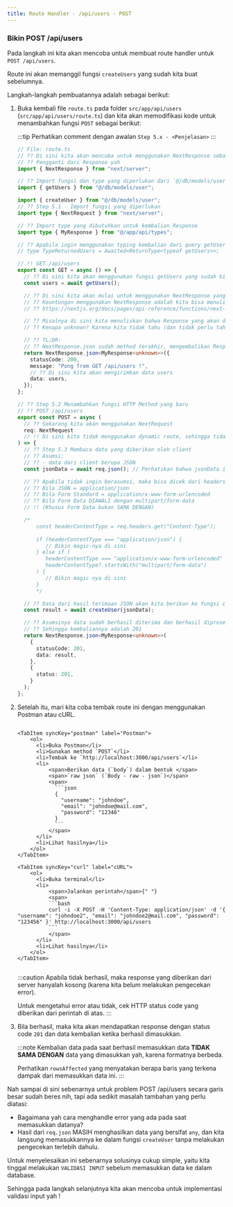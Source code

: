 ```yaml
---
title: Route Handler - /api/users - POST
---
```



### Bikin POST /api/users

Pada langkah ini kita akan mencoba untuk membuat route handler untuk `POST /api/users`.

Route ini akan memanggil fungsi `createUsers` yang sudah kita buat sebelumnya.

Langkah-langkah pembuatannya adalah sebagai berikut:

1.  Buka kembali file `route.ts` pada folder `src/app/api/users` (`src/app/api/users/route.ts`) dan kita akan memodifikasi kode untuk menambahkan fungsi `POST` sebagai berikut:

    :::tip
    Perhatikan comment dengan awalan `Step 5.x - <Penjelasan>`
    :::

    ```ts
    // File: route.ts
    // ?? Di sini kita akan mencoba untuk menggunakan NextResponse sebagai
    // ?? Pengganti dari Response yah
    import { NextResponse } from "next/server";

    // ?? Import fungsi dan type yang diperlukan dari `@/db/models/user.ts`
    import { getUsers } from "@/db/models/user";

    import { createUser } from "@/db/models/user";
    // ?? Step 5.1 - Import fungsi yang diperlukan
    import type { NextRequest } from "next/server";

    // ?? Import type yang dibutuhkan untuk kembalian Response
    import type { MyResponse } from "@/app/api/types";

    // ?? Apabila ingin menggunakan typing kembalian dari query getUsers bisa menggunakan ini
    // type TypeReturnedUsers = Awaited<ReturnType<typeof getUsers>>;

    // !! GET /api/users
    export const GET = async () => {
      // ?? Di sini kita akan menggunakan fungsi getUsers yang sudah kita buat
      const users = await getUsers();

      // ?? Di sini kita akan mulai untuk menggunakan NextResponse yang merupakan extend dari Response
      // ?? Keuntungan menggunakan NextResponse adalah kita bisa menuliskan kembalian Response dengan lebih presisi dengan Generic Type dan memiliki beberapa method tambahan yang tidak ada di Response.
      // ?? https://nextjs.org/docs/pages/api-reference/functions/next-server#nextresponse

      // ?? Misalnya di sini kita menuliskan bahwa Response yang akan dikembalikan adalah MyResponse yang mana memiliki Generic Type unknown untuk key "data"
      // ?? Kenapa unknown? Karena kita tidak tahu (dan tidak perlu tahu) kembalian dari getUsers

      // ?? TL;DR:
      // ?? NextResponse.json sudah method terakhir, mengembalikan Response dalam bentuk JSON, dan kita tidak memproses datanya lagi, sehingga unknown pun sudah cukup
      return NextResponse.json<MyResponse<unknown>>({
        statusCode: 200,
        message: "Pong from GET /api/users !",
        // ?? Di sini kita akan mengirimkan data users
        data: users,
      });
    };

    // ?? Step 5.2 Menambahkan fungsi HTTP Method yang baru
    // !! POST /api/users
    export const POST = async (
      // ?? Sekarang kita akan menggunakan NextRequest
      req: NextRequest
      // !! Di sini kita tidak menggunakan dynamic route, sehingga tidak perlu params
    ) => {
      // ?? Step 5.3 Membaca data yang diberikan oleh client
      // ?? Asumsi:
      // ?? - data dari client berupa JSON
      const jsonData = await req.json(); // Perhatikan bahwa jsonData ini adalah "any"

      // ?? Apabila tidak ingin berasumsi, maka bisa dicek dari headers "Content-Type"
      // ?? Bila JSON = application/json
      // ?? Bila Form Standard = application/x-www-form-urlencoded
      // ?? Bila Form Data DIAWALI dengan multipart/form-data
      // !! (Khusus Form Data bukan SAMA DENGAN)

      /*
          const headerContentType = req.headers.get("Content-Type");
          
          if (headerContentType === "application/json") {
             // Bikin magic-nya di sini
          } else if (
             headerContentType === "application/x-www-form-urlencoded" ||
             headerContentType?.startsWith("multipart/form-data")
          ) {
             // Bikin magic nya di sini
          }
          */

      // ?? Data dari hasil terimaan JSON akan kita berikan ke fungsi createUser
      const result = await createUser(jsonData);

      // ?? Asumsinya data sudah berhasil diterima dan berhasil diproses, maka data akan bertambah
      // ?? Sehingga kembaliannya adalah 201
      return NextResponse.json<MyResponse<unknown>>(
        {
          statusCode: 201,
          data: result,
        },
        {
          status: 201,
        }
      );
    };
    ```

1.  Setelah itu, mari kita coba tembak route ini dengan menggunakan Postman atau cURL.

      <Tabs style="display: flex; flex-direction: column; justify-content: start;">

        <TabItem syncKey="postman" label="Postman">
            <ol>
              <li>Buka Postman</li>
              <li>Gunakan method `POST`</li>
              <li>Tembak ke `http://localhost:3000/api/users`</li>
              <li>
                  <span>Berikan data (`body`) dalam bentuk </span>
                  <span>`raw json` (`Body - raw - json`)</span>
                  <span>
                    ```json
                    {
                      "username": "johndoe",
                      "email": "johndoe@mail.com",
                      "password": "12346"
                    }
                    ```
                  </span>
              </li>
              <li>Lihat hasilnya</li>
            </ol>
        </TabItem>

        <TabItem syncKey="curl" label="cURL">
            <ol>
              <li>Buka terminal</li>
              <li>
                  <span>Jalankan perintah</span>{" "}
                  <span>
                  ```bash
                  curl -i -X POST -H 'Content-Type: application/json' -d '{ "username": "johndoe2", "email": "johndoe2@mail.com", "password": "123456" }' http://localhost:3000/api/users
                  ```
                  </span>
              </li>
              <li>Lihat hasilnya</li>
            </ol>
        </TabItem>

      </Tabs>

    :::caution
    Apabila tidak berhasil, maka response yang diberikan dari server hanyalah kosong (karena kita belum melakukan pengecekan error).

    Untuk mengetahui error atau tidak, cek HTTP status code yang diberikan dari perintah di atas.
    :::

1.  Bila berhasil, maka kita akan mendapatkan response dengan status code `201` dan data kembalian ketika berhasil dimasukkan.

    :::note
    Kembalian data pada saat berhasil memasukkan data **TIDAK SAMA DENGAN** data yang dimasukkan yah, karena formatnya berbeda.

    Perhatikan `rowsAffected` yang menyatakan berapa baris yang terkena dampak dari memasukkan data ini.
    :::

Nah sampai di sini sebenarnya untuk problem POST /api/users secara garis besar sudah beres nih, tapi ada sedikit masalah tambahan yang perlu diatasi:

- Bagaimana yah cara menghandle error yang ada pada saat memasukkan datanya?
- Hasil dari `req.json` MASIH menghasilkan data yang bersifat `any`, dan kita langsung memasukkannya ke dalam fungsi `createUser` tanpa melakukan pengecekan terlebih dahulu.

Untuk menyelesaikan ini sebenarnya solusinya cukup simple, yaitu kita tinggal melakukan `VALIDASI INPUT` sebelum memasukkan data ke dalam database.

Sehingga pada langkah selanjutnya kita akan mencoba untuk implementasi validasi input yah !
